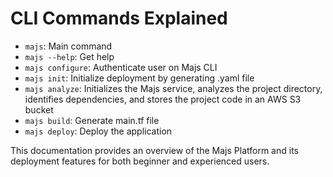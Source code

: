 # CLI Commands Explained

- `majs`: Main command
- `majs --help`: Get help
- `majs configure`: Authenticate user on Majs CLI
- `majs init`: Initialize deployment by generating .yaml file
- `majs analyze`: Initializes the Majs service, analyzes the project directory, identifies dependencies, and stores the project code in an AWS S3 bucket
- `majs build`: Generate main.tf file
- `majs deploy`: Deploy the application

This documentation provides an overview of the Majs Platform and its deployment features for both beginner and experienced users.
